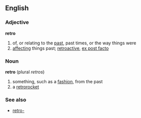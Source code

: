 ==English==
===Adjective===
'''retro'''
# of, or relating to the [[past]], past times, or the way things were
# [[affecting]] things past; [[retroactive]], [[ex post facto]]
===Noun===
{{wikipedia}}
'''retro'''  (plural ''retros'')
# something, such as a [[fashion]], from the past
# a [[retrorocket]]
===See also===
*[[retro-]]